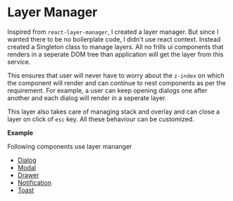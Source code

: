 
<Meta title="Get Started/Layer Manager" />

# Layer Manager

Inspired from `react-layer-manager`, I created a layer manager. But since I wanted there to be no boilerplate
code, I didn't use react context. Instead created a Singleton class to manage layers. All no frills ui components
that renders in a seperate DOM tree than application will get the layer from this service.

This ensures that user will never have to worry about the `z-index` on which the component will render and can
continue to nest components as per the requirement. For example, a user can keep opening dialogs one after another
and each dialog will render in a seperate layer.

This layer also takes care of managing stack and overlay and can close a layer on click of `esc` key. All these
behaviour can be customized.

**Example**

<Preview withSource='none'>
    <LayerDemo />
</Preview>

Following components use layer mananger
- [Dialog](/?path=/docs/imperative-components-dialog--page)
- [Modal](/?path=/docs/declarative-components-modal--page)
- [Drawer](/?path=/docs/declarative-components-drawer--page)
- [Notification](/?path=/docs/imperative-components-notification--page)
- [Toast](/?path=/docs/imperative-components-toast--page)